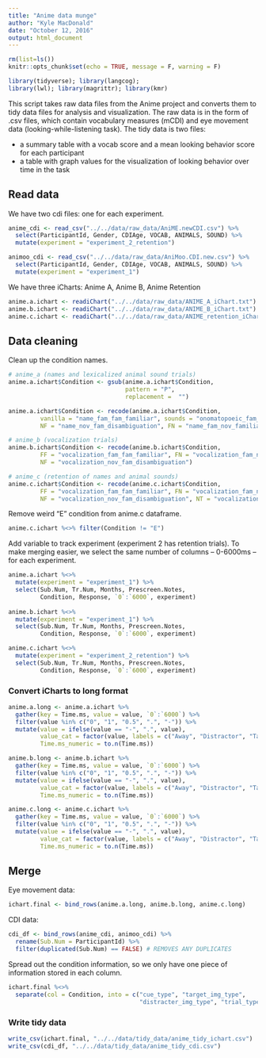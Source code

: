 ```yaml
---
title: "Anime data munge"
author: "Kyle MacDonald"
date: "October 12, 2016"
output: html_document
---
```


```r
rm(list=ls())
knitr::opts_chunk$set(echo = TRUE, message = F, warning = F)
```

```r
library(tidyverse); library(langcog);
library(lwl); library(magrittr); library(kmr)
```

This script takes raw data files from the Anime project and converts them to tidy data files for analysis and visualization. The raw data is in the form of .csv files, which contain vocabulary measures (mCDI) and eye movement data (looking-while-listening task). The tidy data is two files: 

  * a summary table with a vocab score and a mean looking behavior score for each participant
  * a table with graph values for the visualization of looking behavior over time in the task

## Read data

We have two cdi files: one for each experiment.

```r
anime_cdi <- read_csv("../../data/raw_data/AniME.newCDI.csv") %>% 
  select(ParticipantId, Gender, CDIAge, VOCAB, ANIMALS, SOUND) %>% 
  mutate(experiment = "experiment_2_retention")

animoo_cdi <- read_csv("../../data/raw_data/AniMoo.CDI.new.csv") %>% 
  select(ParticipantId, Gender, CDIAge, VOCAB, ANIMALS, SOUND) %>% 
  mutate(experiment = "experiment_1")
```

We have three iCharts: Anime A, Anime B, Anime Retention

```r
anime.a.ichart <- readiChart("../../data/raw_data/ANIME_A_iChart.txt") 
anime.b.ichart <- readiChart("../../data/raw_data/ANIME_B_iChart.txt")
anime.c.ichart <- readiChart("../../data/raw_data/ANIME_retention_iChart.txt")
```

## Data cleaning 

Clean up the condition names.

```r
# anime_a (names and lexicalized animal sound trials)
anime.a.ichart$Condition <- gsub(anime.a.ichart$Condition, 
                                 pattern = "P", 
                                 replacement =  "") 

anime.a.ichart$Condition <- recode(anime.a.ichart$Condition, 
         vanilla = "name_fam_fam_familiar", sounds = "onomatopoeic_fam_fam_familiar",
         NF = "name_nov_fam_disambiguation", FN = "name_fam_nov_familiar")

# anime_b (vocalization trials)
anime.b.ichart$Condition <- recode(anime.b.ichart$Condition, 
         FF = "vocalization_fam_fam_familiar", FN = "vocalization_fam_nov_familiar",
         NF = "vocalization_nov_fam_disambiguation")

# anime_c (retention of names and animal sounds)
anime.c.ichart$Condition <- recode(anime.c.ichart$Condition, 
         FF = "vocalization_fam_fam_familiar", FN = "vocalization_fam_nov_familiar",
         NF = "vocalization_nov_fam_disambiguation", NT = "vocalization_nov_nov_retention")
```

Remove weird "E" condition from anime.c dataframe.

```r
anime.c.ichart %<>% filter(Condition != "E")
```

Add variable to track experiment (experiment 2 has retention trials). To make merging easier, we select the same number of columns -- 0-6000ms -- for each experiment. 

```r
anime.a.ichart %<>% 
  mutate(experiment = "experiment_1") %>%
  select(Sub.Num, Tr.Num, Months, Prescreen.Notes, 
         Condition, Response, `0`:`6000`, experiment)
  
anime.b.ichart %<>% 
  mutate(experiment = "experiment_1") %>% 
  select(Sub.Num, Tr.Num, Months, Prescreen.Notes, 
         Condition, Response, `0`:`6000`, experiment)

anime.c.ichart %<>% 
  mutate(experiment = "experiment_2_retention") %>% 
  select(Sub.Num, Tr.Num, Months, Prescreen.Notes, 
         Condition, Response, `0`:`6000`, experiment)
```


### Convert iCharts to long format

```r
anime.a.long <- anime.a.ichart %>% 
  gather(key = Time.ms, value = value, `0`:`6000`) %>% 
  filter(value %in% c("0", "1", "0.5", ".", "-")) %>%
  mutate(value = ifelse(value == "-", ".", value),
         value_cat = factor(value, labels = c("Away", "Distractor", "Target")),
         Time.ms_numeric = to.n(Time.ms))

anime.b.long <- anime.b.ichart %>% 
  gather(key = Time.ms, value = value, `0`:`6000`) %>% 
  filter(value %in% c("0", "1", "0.5", ".", "-")) %>%
  mutate(value = ifelse(value == "-", ".", value),
         value_cat = factor(value, labels = c("Away", "Distractor", "Target")),
         Time.ms_numeric = to.n(Time.ms))

anime.c.long <- anime.c.ichart %>% 
  gather(key = Time.ms, value = value, `0`:`6000`) %>% 
  filter(value %in% c("0", "1", "0.5", ".", "-")) %>%
  mutate(value = ifelse(value == "-", ".", value),
         value_cat = factor(value, labels = c("Away", "Distractor", "Target")),
         Time.ms_numeric = to.n(Time.ms))
```

## Merge 

Eye movement data:

```r
ichart.final <- bind_rows(anime.a.long, anime.b.long, anime.c.long)
```

CDI data:

```r
cdi_df <- bind_rows(anime_cdi, animoo_cdi) %>% 
  rename(Sub.Num = ParticipantId) %>% 
  filter(duplicated(Sub.Num) == FALSE) # REMOVES ANY DUPLICATES
```

Spread out the condition information, so we only have one piece of information stored in each column.

```r
ichart.final %<>% 
  separate(col = Condition, into = c("cue_type", "target_img_type", 
                                     "distracter_img_type", "trial_type"))
```

### Write tidy data

```r
write_csv(ichart.final, "../../data/tidy_data/anime_tidy_ichart.csv")
write_csv(cdi_df, "../../data/tidy_data/anime_tidy_cdi.csv")
```


